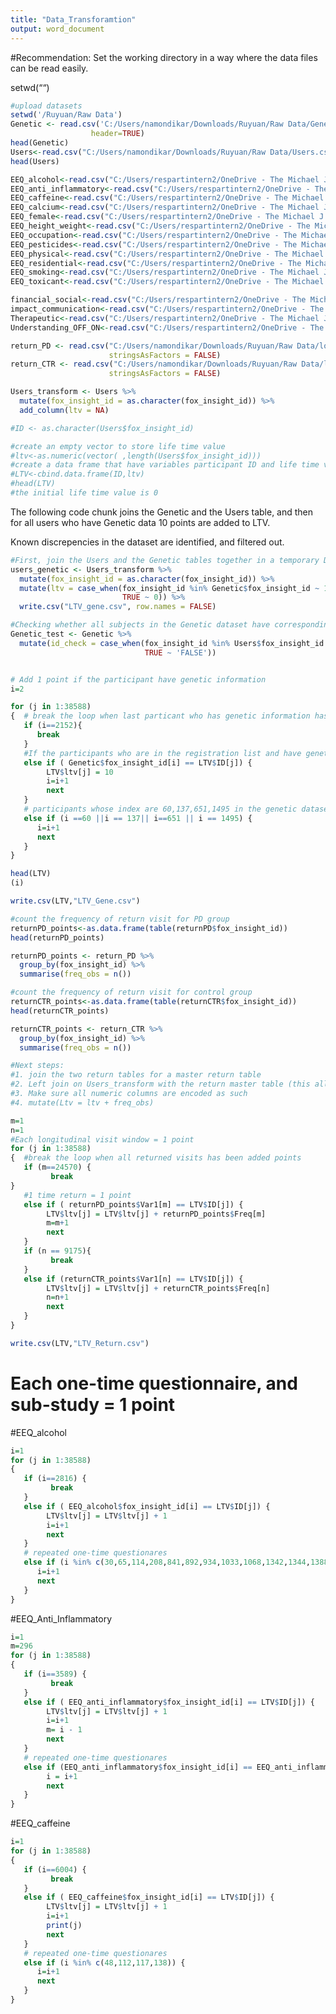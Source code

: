 ---
title: "Data_Transforamtion"
output: word_document
---
#Recommendation: Set the working directory in a way where the data files can be read easily.

setwd("")

```{r read_data, echo = FALSE, printMessages = FALSE}
#upload datasets
setwd('/Ruyuan/Raw Data')
Genetic <- read.csv('C:/Users/namondikar/Downloads/Ruyuan/Raw Data/Genetic.csv', 
                  header=TRUE)
head(Genetic)
Users<-read.csv("C:/Users/namondikar/Downloads/Ruyuan/Raw Data/Users.csv",header=TRUE)
head(Users)

EEQ_alcohol<-read.csv("C:/Users/respartintern2/OneDrive - The Michael J. Fox Foundation for Parkinson's Research/Ruyuan/Raw Data/onetime_1pt_each/EEQ_alcohol.csv")
EEQ_anti_inflammatory<-read.csv("C:/Users/respartintern2/OneDrive - The Michael J. Fox Foundation for Parkinson's Research/Ruyuan/Raw Data/onetime_1pt_each/EEQ_Anti_Inflammatory_Medication_History.csv")
EEQ_caffeine<-read.csv("C:/Users/respartintern2/OneDrive - The Michael J. Fox Foundation for Parkinson's Research/Ruyuan/Raw Data/onetime_1pt_each/EEQ_caffeine.csv")
EEQ_calcium<-read.csv("C:/Users/respartintern2/OneDrive - The Michael J. Fox Foundation for Parkinson's Research/Ruyuan/Raw Data/onetime_1pt_each/EEQ_calcium_channel_blocker_medication_history.csv")
EEQ_female<-read.csv("C:/Users/respartintern2/OneDrive - The Michael J. Fox Foundation for Parkinson's Research/Ruyuan/Raw Data/onetime_1pt_each/EEQ_female_reproductive_health.csv")
EEQ_height_weight<-read.csv("C:/Users/respartintern2/OneDrive - The Michael J. Fox Foundation for Parkinson's Research/Ruyuan/Raw Data/onetime_1pt_each/EEQ_height_and_weight.csv")
EEQ_occupation<-read.csv("C:/Users/respartintern2/OneDrive - The Michael J. Fox Foundation for Parkinson's Research/Ruyuan/Raw Data/onetime_1pt_each/EEQ_occupation.csv")
EEQ_pesticides<-read.csv("C:/Users/respartintern2/OneDrive - The Michael J. Fox Foundation for Parkinson's Research/Ruyuan/Raw Data/onetime_1pt_each/EEQ_pesticides_at_work.csv")
EEQ_physical<-read.csv("C:/Users/respartintern2/OneDrive - The Michael J. Fox Foundation for Parkinson's Research/Ruyuan/Raw Data/onetime_1pt_each/EEQ_physical_activity.csv")
EEQ_residential<-read.csv("C:/Users/respartintern2/OneDrive - The Michael J. Fox Foundation for Parkinson's Research/Ruyuan/Raw Data/onetime_1pt_each/EEQ_residential.csv")
EEQ_smoking<-read.csv("C:/Users/respartintern2/OneDrive - The Michael J. Fox Foundation for Parkinson's Research/Ruyuan/Raw Data/onetime_1pt_each/EEQ_smoking.csv")
EEQ_toxicant<-read.csv("C:/Users/respartintern2/OneDrive - The Michael J. Fox Foundation for Parkinson's Research/Ruyuan/Raw Data/onetime_1pt_each/EEQ_toxicant.csv")

financial_social<-read.csv("C:/Users/respartintern2/OneDrive - The Michael J. Fox Foundation for Parkinson's Research/Ruyuan/Raw Data/onetime_1pt_each/Financial_and_Social_Impact_of_Parkinsons_Disease.csv")
impact_communication<-read.csv("C:/Users/respartintern2/OneDrive - The Michael J. Fox Foundation for Parkinson's Research/Ruyuan/Raw Data/onetime_1pt_each/Impact_and_Communication_about_OFF_Periods.csv")
Therapeutic<-read.csv("C:/Users/respartintern2/OneDrive - The Michael J. Fox Foundation for Parkinson's Research/Ruyuan/Raw Data/onetime_1pt_each/Patient_Therapeutic_Preferences_Questionnaire.csv")
Understanding_OFF_ON<-read.csv("C:/Users/respartintern2/OneDrive - The Michael J. Fox Foundation for Parkinson's Research/Ruyuan/Raw Data/onetime_1pt_each/Understanding_OFF_and_ON_in_Parkinsons_Patients.csv")

return_PD <- read.csv("C:/Users/namondikar/Downloads/Ruyuan/Raw Data/longitudinal_1pt_each/ReturnPD.csv",
                      stringsAsFactors = FALSE)
return_CTR <- read.csv("C:/Users/namondikar/Downloads/Ruyuan/Raw Data/longitudinal_1pt_each/ReturnCTR.csv",
                      stringsAsFactors = FALSE)

```


```{r recode_1, echo = FALSE}
Users_transform <- Users %>%
  mutate(fox_insight_id = as.character(fox_insight_id)) %>%
  add_column(ltv = NA)

#ID <- as.character(Users$fox_insight_id)

#create an empty vector to store life time value
#ltv<-as.numeric(vector( ,length(Users$fox_insight_id)))
#create a data frame that have variables participant ID and life time value
#LTV<-cbind.data.frame(ID,ltv)
#head(LTV)
#the initial life time value is 0
```

The following code chunk joins the Genetic and the Users table, and then for all users who have Genetic data 10 points are added to LTV.

Known discrepencies in the dataset are identified, and filtered out.
```{r}
#First, join the Users and the Genetic tables together in a temporary DF
users_genetic <- Users_transform %>%
  mutate(fox_insight_id = as.character(fox_insight_id)) %>%
  mutate(ltv = case_when(fox_insight_id %in% Genetic$fox_insight_id ~ 10,
                         TRUE ~ 0)) %>%
  write.csv("LTV_gene.csv", row.names = FALSE)

#Checking whether all subjects in the Genetic dataset have corresponding demographics data in the Users table
Genetic_test <- Genetic %>%
  mutate(id_check = case_when(fox_insight_id %in% Users$fox_insight_id ~ 'TRUE', 
                              TRUE ~ 'FALSE'))


# Add 1 point if the participant have genetic information
i=2

for (j in 1:38588)
{  # break the loop when last particant who has genetic information has been added 1 point
   if (i==2152){ 
      break
   }
   #If the participants who are in the registration list and have genetic information, then add 1 point to them
   else if ( Genetic$fox_insight_id[i] == LTV$ID[j]) {
        LTV$ltv[j] = 10
        i=i+1
        next
   }
   # participants whose index are 60,137,651,1495 in the genetic dataset were not recorded at "users" dataset 
   else if (i ==60 ||i == 137|| i==651 || i == 1495) {
      i=i+1
      next
   }
}

head(LTV)
(i)

```

```{r write_genetic, echo = FALSE}
write.csv(LTV,"LTV_Gene.csv")
```


```{r return_points, echo = FALSE}
#count the frequency of return visit for PD group
returnPD_points<-as.data.frame(table(returnPD$fox_insight_id))
head(returnPD_points)

returnPD_points <- return_PD %>%
  group_by(fox_insight_id) %>%
  summarise(freq_obs = n())

#count the frequency of return visit for control group
returnCTR_points<-as.data.frame(table(returnCTR$fox_insight_id))
head(returnCTR_points)

returnCTR_points <- return_CTR %>%
  group_by(fox_insight_id) %>%
  summarise(freq_obs = n())

#Next steps: 
#1. join the two return tables for a master return table
#2. Left join on Users_transform with the return master table (this allows transfering the "Freq_obs" value to the LTV value)
#3. Make sure all numeric columns are encoded as such
#4. mutate(Ltv = ltv + freq_obs)
```


```{r}
m=1
n=1
#Each longitudinal visit window = 1 point
for (j in 1:38588)
{  #break the loop when all returned visits has been added points
   if (m==24570) {
         break
}
   #1 time return = 1 point
   else if ( returnPD_points$Var1[m] == LTV$ID[j]) {
        LTV$ltv[j] = LTV$ltv[j] + returnPD_points$Freq[m] 
        m=m+1
        next
   }
   if (n == 9175){
         break
   }
   else if (returnCTR_points$Var1[n] == LTV$ID[j]) {
        LTV$ltv[j] = LTV$ltv[j] + returnCTR_points$Freq[n] 
        n=n+1
        next
   }
}
```
```{r}
write.csv(LTV,"LTV_Return.csv")
```

# Each one-time questionnaire, and sub-study = 1 point
#EEQ_alcohol
```{r}
i=1 
for (j in 1:38588)
{ 
   if (i==2816) {
         break
   }
   else if ( EEQ_alcohol$fox_insight_id[i] == LTV$ID[j]) {
        LTV$ltv[j] = LTV$ltv[j] + 1
        i=i+1
        next
   }
   # repeated one-time questionares 
   else if (i %in% c(30,65,114,208,841,892,934,1033,1068,1342,1344,1388,1920,1970,2320,2343,2465,2677,2715)) {
      i=i+1
      next
   }
}

```
#EEQ_Anti_Inflammatory
```{r}
i=1 
m=296
for (j in 1:38588)
{ 
   if (i==3589) {
         break
   }
   else if ( EEQ_anti_inflammatory$fox_insight_id[i] == LTV$ID[j]) {
        LTV$ltv[j] = LTV$ltv[j] + 1
        i=i+1
        m= i - 1
        next
   }
   # repeated one-time questionares 
   else if (EEQ_anti_inflammatory$fox_insight_id[i] == EEQ_anti_inflammatory$fox_insight_id[m]){
        i = i+1      
        next
   }
}

```
#EEQ_caffeine
```{r}
i=1 
for (j in 1:38588)
{ 
   if (i==6004) {
         break
   }
   else if ( EEQ_caffeine$fox_insight_id[i] == LTV$ID[j]) {
        LTV$ltv[j] = LTV$ltv[j] + 1
        i=i+1
        print(j)
        next
   }
   # repeated one-time questionares 
   else if (i %in% c(48,112,117,138)) {
      i=i+1
      next
   }
}

```
















































































































